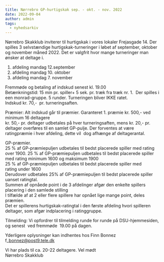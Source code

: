 ```yaml
---
title: Nørrebro GP-hurtigskak sep. - okt. - nov. 2022
date: 2022-09-04
author: admin
tags:
  - nyhedsarkiv
---
```


Nørrebro Skakklub inviterer til hurtigskak i vores lokaler Frejasgade 14. 
Der spilles 3 selvstændige hurtigskak-turneringer i løbet af september, oktober og november måned 2022. Det er valgfrit hvor mange turneringer man ønsker at deltage i.  

1. afdeling mandag 12.september
2. afdeling mandag 10. oktober
3. afdeling mandag 7. november

Fremmøde og betaling af indskud senest kl. 19.00  
Betænkningstid: 15 min pr. spiller+ 5 sek. pr. træk fra træk nr. 1.  Der spilles i een monrad-gruppe. 5 runder. Turneringen bliver IKKE ratet.  
Indskud kr. 70,-  pr. turneringsaften. 

Præmier: Alt indskud går til præmier. Garanteret 1. præmie kr. 500,- ved minimum 16 deltagere  
kr. 50,- pr. deltager udbetales på hver turneringsaften, mens kr. 20,- pr. deltager overføres til en samlet GP-pulje. Der forventes at være ratingpræmie i hver afdeling, dette vil  dog afhænge af deltagerantal.

GP-præmier.  
25 % af GP-præmiepuljen udbetales til bedst placerede spiller med rating over 1900. 
25 % af GP-præmiepuljen udbetales til bedst placerede spiller med rating minimum 1600 og maksimum 1900  
25 % af GP-præmiepuljen udbetales til bedst placerede spiller med rating under 1600  
Derudover udbetales 25% af GP-præmiepuljen til bedst placerede spiller uanset ratingtal.  
Summen af opnåede point i de 3 afdelinger afgør den enkelte spillers placering i den samlede stilling   
I tilfælde af at 2 eller flere spillere har opnået lige mange point, deles præmien.  
Det er spillerens hurtigskak-ratingtal i den første afdeling hvori spilleren deltager, som afgør indplacering i ratinggruppe.

Tilmelding: Vi opfordrer til tilmelding runde for runde på DSU-hjemmesiden, og senest  ved fremmøde  19.00 på dagen.

Yderligere oplysninger kan indhentes hos Finn Bonnez f\_bonnez@post9.tele.dk

Vi har plads til ca. 20-22 deltagere. Vel mødt  
Nørrebro Skakklub
